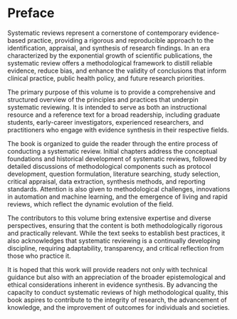 # Preface {.unnumbered}

Systematic reviews represent a cornerstone of contemporary evidence-based practice, providing a rigorous and reproducible approach to the identification, appraisal, and synthesis of research findings. In an era characterized by the exponential growth of scientific publications, the systematic review offers a methodological framework to distill reliable evidence, reduce bias, and enhance the validity of conclusions that inform clinical practice, public health policy, and future research priorities.

The primary purpose of this volume is to provide a comprehensive and structured overview of the principles and practices that underpin systematic reviewing. It is intended to serve as both an instructional resource and a reference text for a broad readership, including graduate students, early-career investigators, experienced researchers, and practitioners who engage with evidence synthesis in their respective fields.

The book is organized to guide the reader through the entire process of conducting a systematic review. Initial chapters address the conceptual foundations and historical development of systematic reviews, followed by detailed discussions of methodological components such as protocol development, question formulation, literature searching, study selection, critical appraisal, data extraction, synthesis methods, and reporting standards. Attention is also given to methodological challenges, innovations in automation and machine learning, and the emergence of living and rapid reviews, which reflect the dynamic evolution of the field.

The contributors to this volume bring extensive expertise and diverse perspectives, ensuring that the content is both methodologically rigorous and practically relevant. While the text seeks to establish best practices, it also acknowledges that systematic reviewing is a continually developing discipline, requiring adaptability, transparency, and critical reflection from those who practice it.

It is hoped that this work will provide readers not only with technical guidance but also with an appreciation of the broader epistemological and ethical considerations inherent in evidence synthesis. By advancing the capacity to conduct systematic reviews of high methodological quality, this book aspires to contribute to the integrity of research, the advancement of knowledge, and the improvement of outcomes for individuals and societies.